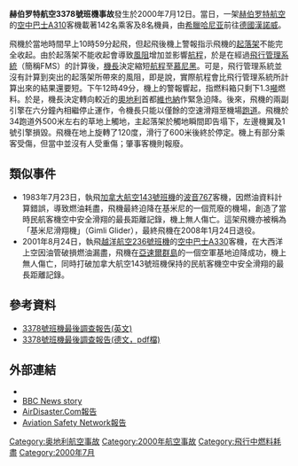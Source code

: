 {{Infobox Airliner accident|name=赫伯罗特航空3378號班機|
Crash image= 18ef - Hapag-Lloyd Airbus A310-304; D-AHLB@FRA;01.04.1998 (5864504115).jpg|
Image caption=涉事客机，摄于1998年4月1日|
Date= 2000年7月12日|
Type=燃料耗盡 |
Site=[[奧地利|奧地利]][[維也納|維也納]]|
Coordinates={{coord|48|05|00|N|16|35|40|E|type:event_source:kolossus-frwiki|display=title,inline}}|
Fatalities=0|
Injuries= |
Aircraft Type=[[空中巴士A310|空中巴士A310-304]]|
Operator=[[赫伯罗特航空|赫伯罗特航空]]|
Tail Number=D-AHLB|
Origin=[[德國|德國]][[哈尼亞揚尼斯·達斯卡洛伊安尼斯國際機場|哈尼亞揚尼斯·達斯卡洛伊安尼斯國際機場]]|
Destination=[[德國|德國]][[汉诺威-朗根哈根机场|汉诺威-朗根哈根机场]]|
Passengers=142|
Crew=8|
Survivors =150（所有）|
}}

'''赫伯罗特航空3378號班機事故'''發生於2000年7月12日。當日，一架[[赫伯罗特航空|赫伯罗特航空]]的[[空中巴士A310|空中巴士A310]]客機載著142名乘客及8名機員，由[[希臘|希臘]][[哈尼亚|哈尼亚]]前往[[德國|德國]][[漢諾威|漢諾威]]。

飛機於當地時間早上10時59分起飛，但起飛後機上警報指示飛機的[[起落架|起落架]]不能完全收起。由於起落架不能收起會導致[[風阻|風阻]]增加並影響[[航程|航程]]，於是在經過[[飛行管理系統|飛行管理系統]]（簡稱FMS）的計算後，[[機長|機長]]決定縮短[[航程|航程]]至[[慕尼黑|慕尼黑]]。可是，飛行管理系統並沒有計算到突出的起落架所帶來的風阻，即是說，實際航程會比飛行管理系統所計算出來的結果還要短。下午12時49分，機上的警報響起，指燃料箱只剩下1.3[[噸|噸]]燃料。於是，機長決定轉向較近的[[奧地利|奧地利]]首都[[維也納|維也納]]作緊急迫降。後來，飛機的兩副引擎在六分鐘內相繼停止運作，令機長只能以僅餘的空速滑翔至機場[[跑道|跑道]]。飛機於34跑道外500米左右的草地上觸地，主起落架於觸地瞬間即告塌下，左邊機翼及1號引擎損毀。飛機在地上旋轉了120度，滑行了600米後終於停定。機上有部分乘客受傷，但當中並沒有人受重傷；肇事客機則報廢。

== 類似事件 ==
*1983年7月23日，執飛[[加拿大航空143號班機事故|加拿大航空143號班機]]的[[波音767|波音767]]客機，因燃油資料計算錯誤，導致燃油耗盡，飛機最終迫降在基米尼的一個荒廢的機場，創造了當時民航客機空中安全滑翔的最長距離記錄，機上無人傷亡。這架飛機亦被稱為「基米尼滑翔機」（Gimli Glider），最終飛機在2008年1月24日退役。
*2001年8月24日，執飛[[越洋航空236號班機事故|越洋航空236號班機]]的[[空中巴士A330|空中巴士A330]]客機，在大西洋上空因油管破損燃油漏盡，飛機在[[亞速爾群島|亞速爾群島]]的一個空軍基地迫降成功，機上無人傷亡，同時打破加拿大航空143號班機保持的民航客機空中安全滑翔的最長距離記錄。

== 參考資料 ==
* [http://www.flightglobal.com/articles/2007/08/10/216022/airbus-says-flight-management-system-not-to-blame-in-hapag.html 3378號班機最後調查報告(英文)] {{Wayback|url=http://www.flightglobal.com/articles/2007/08/10/216022/airbus-says-flight-management-system-not-to-blame-in-hapag.html |date=20110520102115 }}
* [https://www.webcitation.org/6DFCsRSKa?url=http://versa.bmvit.gv.at/uploads/media/A310_GZ._85007_vom_12._Juli_2000_2_03.pdf 3378號班機最後調查報告(德文，pdf檔)]

== 外部連結 ==
* {{ASN accident|id=20000712-0}}
* [http://news.bbc.co.uk/1/hi/world/europe/831061.stm BBC News story] {{Wayback|url=http://news.bbc.co.uk/1/hi/world/europe/831061.stm |date=20090512133140 }}
* [http://www.airdisaster.com/cgi-bin/view_details.cgi?date=07122000&reg=D-AHLB&airline=Hapag-Lloyd AirDisaster.Com報告] {{Wayback|url=http://www.airdisaster.com/cgi-bin/view_details.cgi?date=07122000&reg=D-AHLB&airline=Hapag-Lloyd |date=20140422131924 }}
* [http://aviation-safety.net/database/record.php?id=20000712-0 Aviation Safety Network報告] {{Wayback|url=http://aviation-safety.net/database/record.php?id=20000712-0 |date=20141231124438 }}

{{2000年航空事故}}

[[Category:奥地利航空事故|Category:奥地利航空事故]]
[[Category:2000年航空事故|Category:2000年航空事故]]
[[Category:飛行中燃料耗盡|Category:飛行中燃料耗盡]]
[[Category:2000年7月|Category:2000年7月]]